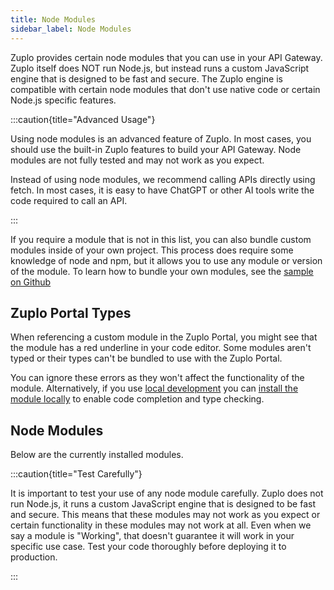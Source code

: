 ```yaml
---
title: Node Modules
sidebar_label: Node Modules
---
```


Zuplo provides certain node modules that you can use in your API Gateway. Zuplo
itself does NOT run Node.js, but instead runs a custom JavaScript engine that is
designed to be fast and secure. The Zuplo engine is compatible with certain node
modules that don't use native code or certain Node.js specific features.

:::caution{title="Advanced Usage"}

Using node modules is an advanced feature of Zuplo. In most cases, you should
use the built-in Zuplo features to build your API Gateway. Node modules are not
fully tested and may not work as you expect.

Instead of using node modules, we recommend calling APIs directly using fetch.
In most cases, it is easy to have ChatGPT or other AI tools write the code
required to call an API.

:::

If you require a module that is not in this list, you can also bundle custom
modules inside of your own project. This process does require some knowledge of
node and npm, but it allows you to use any module or version of the module. To
learn how to bundle your own modules, see the
[sample on Github](https://github.com/zuplo/zuplo/tree/main/examples/custom-module)

## Zuplo Portal Types

When referencing a custom module in the Zuplo Portal, you might see that the
module has a red underline in your code editor. Some modules aren't typed or
their types can't be bundled to use with the Zuplo Portal.

You can ignore these errors as they won't affect the functionality of the
module. Alternatively, if you use
[local development](../articles/local-development.mdx) you can
[install the module locally](../articles/local-development-installing-packages.mdx)
to enable code completion and type checking.

## Node Modules

Below are the currently installed modules.

:::caution{title="Test Carefully"}

It is important to test your use of any node module carefully. Zuplo does not
run Node.js, it runs a custom JavaScript engine that is designed to be fast and
secure. This means that these modules may not work as you expect or certain
functionality in these modules may not work at all. Even when we say a module is
"Working", that doesn't guarantee it will work in your specific use case. Test
your code thoroughly before deploying it to production.

:::

<BundlesTable />
